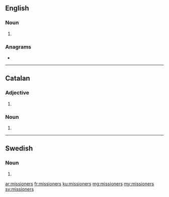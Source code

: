 ==English==

===Noun===
{{head|en|noun plural form}}

# {{plural of|missioner|lang=en}}

===Anagrams===
* {{l|en|remissions}}

----

==Catalan==

===Adjective===
{{ca-adj-form}}

# {{masculine plural of|missioner|lang=ca}}

===Noun===
{{ca-noun-form}}

# {{plural of|missioner|lang=ca}}

----

==Swedish==

===Noun===
{{head|sv|noun form}}

# {{sv-noun-form-indef-gen-pl|mission}}

[[ar:missioners]]
[[fr:missioners]]
[[ku:missioners]]
[[mg:missioners]]
[[my:missioners]]
[[sv:missioners]]
